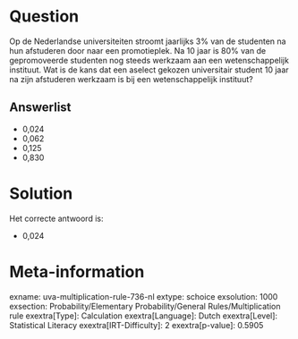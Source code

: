 Question
========

Op de Nederlandse universiteiten stroomt jaarlijks 3% van de studenten
na hun afstuderen door naar een promotieplek. Na 10 jaar is 80% van de
gepromoveerde studenten nog steeds werkzaam aan een wetenschappelijk
instituut. Wat is de kans dat een aselect gekozen universitair student
10 jaar na zijn afstuderen werkzaam is bij een wetenschappelijk
instituut?


Answerlist
----------

* 0,024
* 0,062
* 0,125
* 0,830

Solution
========

Het correcte antwoord is: 

* 0,024

Meta-information
================
exname: uva-multiplication-rule-736-nl
extype: schoice
exsolution: 1000
exsection: Probability/Elementary Probability/General Rules/Multiplication rule
exextra[Type]: Calculation
exextra[Language]: Dutch
exextra[Level]: Statistical Literacy
exextra[IRT-Difficulty]: 2
exextra[p-value]: 0.5905

